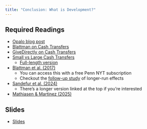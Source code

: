 ```yaml
---
title: "Conclusion: What is Development?"
---
```



## Required Readings

- [Opalo blog post](https://web.archive.org/web/20240426213933/https://www.africanistperspective.com/p/energy-poverty-is-very-bad-for-humans)
- [Blattman on Cash Transfers](https://www.vox.com/the-big-idea/2017/3/14/14914996/bill-gates-chickens-cash-africa-poor-development#new_tab)
- [GiveDirectly on Cash Transfers](https://www.givedirectly.org/research-on-cash-transfers/)
- [Small vs Large Cash Transfers](https://blogs.worldbank.org/en/developmenttalk/do-larger-cash-transfers-improve-longer-run-outcomes-more-cost-effectively-smaller)
  + [Full-length version](https://documents1.worldbank.org/curated/en/404501631120877904/pdf/Intervention-Size-and-Persistence.pdf)
- [Blattman et al. (2017)](https://www.nytimes.com/2017/04/27/opinion/do-sweatshops-lift-workers-out-of-poverty.html#new_tab)
  + You can access this with a free Penn NYT subscription
  + Checkout the [follow-up study](https://www.sciencedirect.com/science/article/abs/pii/S0304387821001619) of longer-run effects
- [Sandefur et al. (2024)](https://www.cgdev.org/blog/renewing-agoa-wont-do-much-africas-exports-heres-what-could)
  + There's a longer version linked at the top if you're interested
- [Mathiasen & Martinez (2025)](https://www.cgdev.org/blog/us-administrations-tariff-regime-case-moving-reprieve-relief)


## Slides

- [Slides](/slides/27-conclusion1.html)










